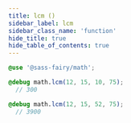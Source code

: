 ```yaml
---
title: lcm ()
sidebar_label: lcm
sidebar_class_name: 'function'
hide_title: true
hide_table_of_contents: true
---
```


<DocPage fieldName="lcm" fieldType="function" spec={Spec} />

```scss
@use '@sass-fairy/math';

@debug math.lcm(12, 15, 10, 75);
  // 300

@debug math.lcm(12, 15, 52, 75);
  // 3900
```

